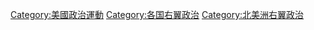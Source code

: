 [[Category:美國政治運動|Category:美國政治運動]]
[[Category:各国右翼政治|Category:各国右翼政治]]
[[Category:北美洲右翼政治|Category:北美洲右翼政治]]